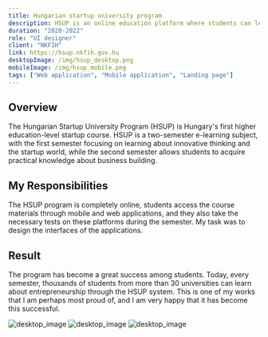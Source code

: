 ```yaml
---
title: Hungarian startup university program
description: HSUP is an online education platform where students can learn about startups. It’s available on almost every hungarian university and used by thousands of students every semester.
duration: "2020-2022"
role: "UI designer"
client: "NKFIH"
link: https://hsup.nkfih.gov.hu
desktopImage: /img/hsup_desktop.png
mobileImage: /img/hsup_mobile.png
tags: ["Web application", "Mobile application", "Landing page"]
---
```


## Overview

The Hungarian Startup University Program (HSUP) is Hungary's first higher education-level startup course. HSUP is a two-semester e-learning subject, with the first semester focusing on learning about innovative thinking and the startup world, while the second semester allows students to acquire practical knowledge about business building.

## My Responsibilities

The HSUP program is completely online, students access the course materials through mobile and web applications, and they also take the necessary tests on these platforms during the semester. My task was to design the interfaces of the applications.

## Result

The program has become a great success among students. Today, every semester, thousands of students from more than 30 universities can learn about entrepreneurship through the HSUP system. This is one of my works that I am perhaps most proud of, and I am very happy that it has become this successful.

<Fade triggerOnce>
  <Image
    src="/img/hsup/mobile_screens.png"
    alt="desktop_image"
    width={1200}
    height={600}
    className="mt-[76px] w-full max-w-3xl"
  />
</Fade>

<Fade triggerOnce>
  <Image
    src="/img/hsup/dashboard.png"
    alt="desktop_image"
    width={1200}
    height={600}
    className="md:mt-[76px] w-full max-w-3xl"
  />
</Fade>

<Fade triggerOnce>
  <Image
    src="/img/hsup/mobile_screens2.png"
    alt="desktop_image"
    width={1200}
    height={600}
    className="md:mt-[76px] w-full max-w-3xl"
  />
</Fade>
